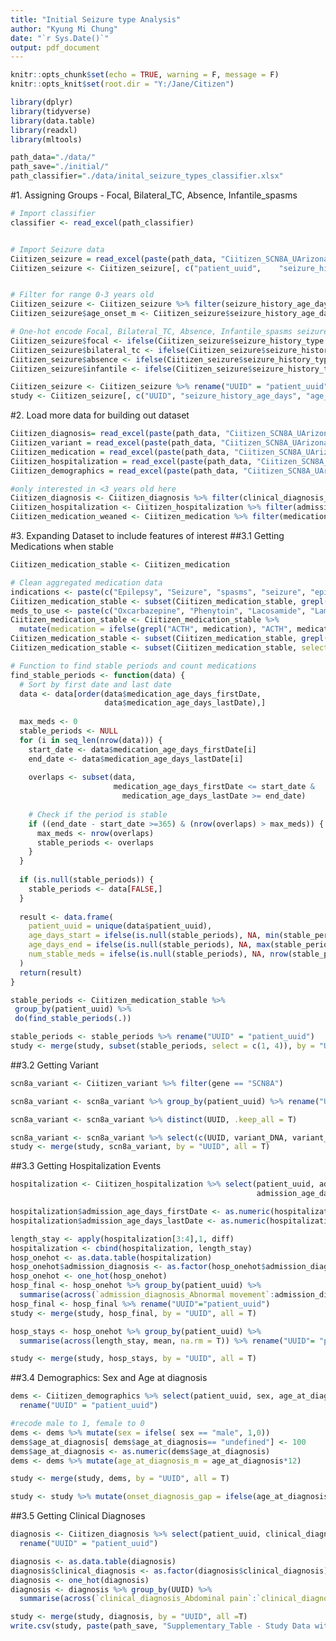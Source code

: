 ---
title: "Initial Seizure type Analysis"
author: "Kyung Mi Chung"
date: "`r Sys.Date()`"
output: pdf_document
---

```{r setup, include=FALSE}
knitr::opts_chunk$set(echo = TRUE, warning = F, message = F)
knitr::opts_knit$set(root.dir = "Y:/Jane/Citizen")
```

```{r}
library(dplyr)
library(tidyverse)
library(data.table)
library(readxl)
library(mltools)
```

```{r}
path_data="./data/"
path_save="./initial/"
path_classifier="./data/inital_seizure_types_classifier.xlsx"
```


#1. Assigning Groups - Focal, Bilateral_TC, Absence, Infantile_spasms
```{r}
# Import classifier
classifier <- read_excel(path_classifier)


# Import Seizure data
Ciitizen_seizure = read_excel(paste(path_data, "Ciitizen_SCN8A_UArizona_2024.02.09.xlsx", sep = ""), sheet = "seizure_history")
Ciitizen_seizure <- Ciitizen_seizure[, c("patient_uuid",	"seizure_history_type", "seizure_history_age_days")]


# Filter for range 0-3 years old
Ciitizen_seizure <- Ciitizen_seizure %>% filter(seizure_history_age_days < 1095)
Ciitizen_seizure$age_onset_m <- Ciitizen_seizure$seizure_history_age_days/30

# One-hot encode Focal, Bilateral_TC, Absence, Infantile_spasms seizure
Ciitizen_seizure$focal <- ifelse(Ciitizen_seizure$seizure_history_type %in% classifier$focal, 1, 0)
Ciitizen_seizure$bilateral_tc <- ifelse(Ciitizen_seizure$seizure_history_type %in% classifier$bilateral_tonic_clonic, 1, 0)
Ciitizen_seizure$absence <- ifelse(Ciitizen_seizure$seizure_history_type %in% classifier$absence, 1, 0)
Ciitizen_seizure$infantile <- ifelse(Ciitizen_seizure$seizure_history_type %in% classifier$infantile_spasms, 1, 0)

Ciitizen_seizure <- Ciitizen_seizure %>% rename("UUID" = "patient_uuid")
study <- Ciitizen_seizure[, c("UUID", "seizure_history_age_days", "age_onset_m", "focal", "bilateral_tc", "absence", "infantile")]


```


#2. Load more data for building out dataset
```{r}
Ciitizen_diagnosis= read_excel(paste(path_data, "Ciitizen_SCN8A_UArizona_2024.02.09.xlsx", sep = ""), sheet = "clinical_diagnosis")
Ciitizen_variant = read_excel(paste(path_data, "Ciitizen_SCN8A_UArizona_2024.02.09.xlsx", sep = ""), sheet = "genetic_findings")
Ciitizen_medication = read_excel(paste(path_data, "Ciitizen_SCN8A_UArizona_2024.02.09.xlsx", sep = ""), sheet = "medication_aggregate")
Ciitizen_hospitalization = read_excel(paste(path_data, "Ciitizen_SCN8A_UArizona_2024.02.09.xlsx", sep = ""), sheet = "hospital_admission")
Ciitizen_demographics = read_excel(paste(path_data, "Ciitizen_SCN8A_UArizona_2024.02.09.xlsx", sep = ""), sheet = "demographics")

#only interested in <3 years old here 
Ciitizen_diagnosis <- Ciitizen_diagnosis %>% filter(clinical_diagnosis_age_days_firstDate<1095)
Ciitizen_hospitalization <- Ciitizen_hospitalization %>% filter(admission_age_days_firstDate<1095)
Ciitizen_medication_weaned <- Ciitizen_medication %>% filter(medication_age_days_lastDate < 1095) 
```


#3. Expanding Dataset to include features of interest
##3.1 Getting Medications when stable
```{r}
Ciitizen_medication_stable <- Ciitizen_medication

# Clean aggregated medication data
indications <- paste(c("Epilepsy", "Seizure", "spasms", "seizure", "epilepsy"), collapse = "|")
Ciitizen_medication_stable <- subset(Ciitizen_medication_stable, grepl(indications, medication_indication))
meds_to_use <- paste(c("Oxcarbazepine", "Phenytoin", "Lacosamide", "Lamotrigine", "Rufinamide", "Clobazam", "Carbamazepine", "Phenobarbital", "Clonazepam", "Vigabatrin", "Zonisamide", "Ethosuximide", "Levetiracetam", "ACTH", "Prednisolone", "Topiramate", "Epidiolex", "Valproate", "Felbamate", "Nitrazepam", "Primidone", "Stiripentol", "Tiagabine", "Vigabatrin", "Gabapentin", "Brivaracetam", "Acetazolamide", "Clonidine", "Perampanel"), collapse = "|")
Ciitizen_medication_stable <- Ciitizen_medication_stable %>%
  mutate(medication = ifelse(grepl("ACTH", medication), "ACTH", medication))
Ciitizen_medication_stable <- subset(Ciitizen_medication_stable, grepl(meds_to_use, medication))
Ciitizen_medication_stable <- subset(Ciitizen_medication_stable, select = -c(3:6, 9:11))
```

```{r}
# Function to find stable periods and count medications
find_stable_periods <- function(data) {
  # Sort by first date and last date
  data <- data[order(data$medication_age_days_firstDate,
                     data$medication_age_days_lastDate),]
  
  max_meds <- 0 
  stable_periods <- NULL
  for (i in seq_len(nrow(data))) {
    start_date <- data$medication_age_days_firstDate[i]
    end_date <- data$medication_age_days_lastDate[i]
    
    overlaps <- subset(data,
                       medication_age_days_firstDate <= start_date &
                         medication_age_days_lastDate >= end_date)
    
    # Check if the period is stable
    if ((end_date - start_date >=365) & (nrow(overlaps) > max_meds)) {
      max_meds <- nrow(overlaps)
      stable_periods <- overlaps
    }
  }
  
  if (is.null(stable_periods)) {
    stable_periods <- data[FALSE,]
  }
  
  result <- data.frame(
    patient_uuid = unique(data$patient_uuid),
    age_days_start = ifelse(is.null(stable_periods), NA, min(stable_periods$medication_age_days_firstDate)),
    age_days_end = ifelse(is.null(stable_periods), NA, max(stable_periods$medication_age_days_lastDate)),
    num_stable_meds = ifelse(is.null(stable_periods), NA, nrow(stable_periods))
  )
  return(result)
}

stable_periods <- Ciitizen_medication_stable %>%
 group_by(patient_uuid) %>%
 do(find_stable_periods(.))

stable_periods <- stable_periods %>% rename("UUID" = "patient_uuid")
study <- merge(study, subset(stable_periods, select = c(1, 4)), by = "UUID", all=T)
```


##3.2 Getting Variant
```{r}
scn8a_variant <- Ciitizen_variant %>% filter(gene == "SCN8A")

scn8a_variant <- scn8a_variant %>% group_by(patient_uuid) %>% rename("UUID" = "patient_uuid")

scn8a_variant <- scn8a_variant %>% distinct(UUID, .keep_all = T)

scn8a_variant <- scn8a_variant %>% select(c(UUID, variant_DNA, variant_protein))
study <- merge(study, scn8a_variant, by = "UUID", all = T)
```

##3.3 Getting Hospitalization Events
```{r}
hospitalization <- Ciitizen_hospitalization %>% select(patient_uuid, admission_diagnosis, admission_age_days_firstDate,
                                                       admission_age_days_lastDate)

hospitalization$admission_age_days_firstDate <- as.numeric(hospitalization$admission_age_days_firstDate)
hospitalization$admission_age_days_lastDate <- as.numeric(hospitalization$admission_age_days_lastDate)

length_stay <- apply(hospitalization[3:4],1, diff)
hospitalization <- cbind(hospitalization, length_stay)
hosp_onehot <- as.data.table(hospitalization)
hosp_onehot$admission_diagnosis <- as.factor(hosp_onehot$admission_diagnosis)
hosp_onehot <- one_hot(hosp_onehot)
hosp_final <- hosp_onehot %>% group_by(patient_uuid) %>% 
  summarise(across(`admission_diagnosis_Abnormal movement`:admission_diagnosis_Vomiting, sum, na.rm = T))
hosp_final <- hosp_final %>% rename("UUID"="patient_uuid")
study <- merge(study, hosp_final, by = "UUID", all = T)

hosp_stays <- hosp_onehot %>% group_by(patient_uuid) %>% 
  summarise(across(length_stay, mean, na.rm = T)) %>% rename("UUID"= "patient_uuid")

study <- merge(study, hosp_stays, by = "UUID", all = T)
```

##3.4 Demographics: Sex and Age at diagnosis
```{r}
dems <- Ciitizen_demographics %>% select(patient_uuid, sex, age_at_diagnosis) %>% 
  rename("UUID" = "patient_uuid")

#recode male to 1, female to 0
dems <- dems %>% mutate(sex = ifelse( sex == "male", 1,0))
dems$age_at_diagnosis[ dems$age_at_diagnosis== "undefined"] <- 100
dems$age_at_diagnosis <- as.numeric(dems$age_at_diagnosis)
dems <- dems %>% mutate(age_at_diagnosis_m = age_at_diagnosis*12)

study <- merge(study, dems, by = "UUID", all = T)

study <- study %>% mutate(onset_diagnosis_gap = ifelse(age_at_diagnosis_m<1200, (age_at_diagnosis_m - age_onset_m), "undefined")) %>% select(-age_at_diagnosis)
```

##3.5 Getting Clinical Diagnoses
```{r}
diagnosis <- Ciitizen_diagnosis %>% select(patient_uuid, clinical_diagnosis) %>% 
  rename("UUID" = "patient_uuid")

diagnosis <- as.data.table(diagnosis) 
diagnosis$clinical_diagnosis <- as.factor(diagnosis$clinical_diagnosis)
diagnosis <- one_hot(diagnosis)
diagnosis <- diagnosis %>% group_by(UUID) %>% 
  summarise(across(`clinical_diagnosis_Abdominal pain`:`clinical_diagnosis_West syndrome`, sum, na.rm=T))

study <- merge(study, diagnosis, by = "UUID", all =T)
write.csv(study, paste(path_save, "Supplementary_Table - Study Data with seizure types.csv", sep = ""))
```

